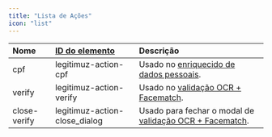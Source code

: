 ```yaml
---
title: "Lista de Ações"
icon: "list"
---
```


| Nome         | [ID do elemento](https://developer.mozilla.org/pt-BR/docs/Web/HTML/Global_attributes/id) | Descrição                                                                  |
| :----------- | :--------------------------------------------------------------------------------------- | :------------------------------------------------------------------------- |
| cpf          | legitimuz-action-cpf                                                                     | Usado no [enriquecido de dados pessoais](./enrichment).                    |
| verify       | legitimuz-action-verify                                                                  | Usado no [validação OCR + Facematch](./ocr-facematch).                     |
| close-verify | legitimuz-action-close_dialog                                                            | Usado para fechar o modal de [validação OCR + Facematch](./ocr-facematch). |
